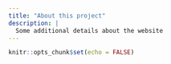 ```yaml
---
title: "About this project"
description: |
  Some additional details about the website
---
```


```r
knitr::opts_chunk$set(echo = FALSE)
```

